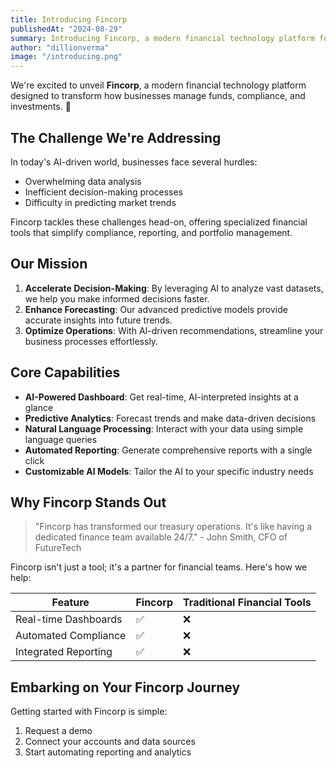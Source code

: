 ```yaml
---
title: Introducing Fincorp
publishedAt: "2024-08-29"
summary: Introducing Fincorp, a modern financial technology platform for businesses.
author: "dillionverma"
image: "/introducing.png"
---
```


We're excited to unveil **Fincorp**, a modern financial technology platform designed to transform how businesses manage funds, compliance, and investments. 🚀

## The Challenge We're Addressing

In today's AI-driven world, businesses face several hurdles:

- Overwhelming data analysis
- Inefficient decision-making processes
- Difficulty in predicting market trends

Fincorp tackles these challenges head-on, offering specialized financial tools that simplify compliance, reporting, and portfolio management.

## Our Mission

1. **Accelerate Decision-Making**: By leveraging AI to analyze vast datasets, we help you make informed decisions faster.
2. **Enhance Forecasting**: Our advanced predictive models provide accurate insights into future trends.
3. **Optimize Operations**: With AI-driven recommendations, streamline your business processes effortlessly.

## Core Capabilities

- **AI-Powered Dashboard**: Get real-time, AI-interpreted insights at a glance
- **Predictive Analytics**: Forecast trends and make data-driven decisions
- **Natural Language Processing**: Interact with your data using simple language queries
- **Automated Reporting**: Generate comprehensive reports with a single click
- **Customizable AI Models**: Tailor the AI to your specific industry needs

## Why Fincorp Stands Out

> "Fincorp has transformed our treasury operations. It's like having a dedicated finance team available 24/7." - John Smith, CFO of FutureTech

Fincorp isn't just a tool; it's a partner for financial teams. Here's how we help:

| Feature                  | Fincorp | Traditional Financial Tools |
| ------------------------ | ------- | --------------------------- |
| Real-time Dashboards     | ✅      | ❌                          |
| Automated Compliance     | ✅      | ❌                          |
| Integrated Reporting     | ✅      | ❌                          |

## Embarking on Your Fincorp Journey

Getting started with Fincorp is simple:

1. Request a demo
2. Connect your accounts and data sources
3. Start automating reporting and analytics
